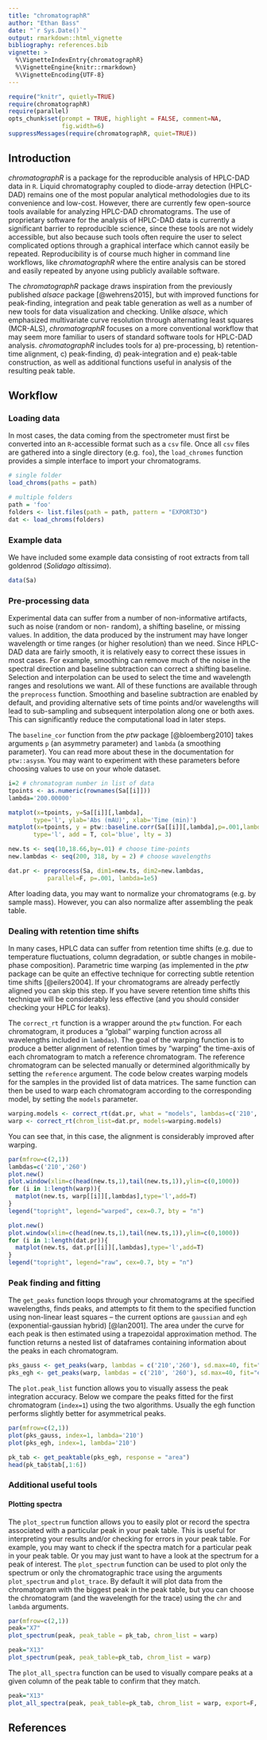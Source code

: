 ```yaml
---
title: "chromatographR"
author: "Ethan Bass"
date: "`r Sys.Date()`"
output: rmarkdown::html_vignette
bibliography: references.bib
vignette: >
  %\VignetteIndexEntry{chromatographR}
  %\VignetteEngine{knitr::rmarkdown}
  %\VignetteEncoding{UTF-8}
---
```


```r
require("knitr", quietly=TRUE)
require(chromatographR)
require(parallel)
opts_chunk$set(prompt = TRUE, highlight = FALSE, comment=NA, 
               fig.width=6)
suppressMessages(require(chromatographR, quiet=TRUE))
```

## Introduction
*chromatographR* is a package for the reproducible analysis of HPLC-DAD data in `R`. Liquid chromatography coupled to diode-array detection (HPLC-DAD) remains one of the most popular analytical methodologies due to its convenience and low-cost. However, there are currently few open-source tools available for analyzing HPLC-DAD chromatograms. The use of proprietary software for the analysis of HPLC-DAD data is currently a significant barrier to reproducible science, since these tools are not widely accessible, but also because such tools often require the user to select complicated options through a graphical interface which cannot easily be repeated. Reproducibility is of course much higher in command line workflows, like *chromatographR* where the entire analysis can be stored and easily repeated by anyone using publicly available software.

The *chromatographR* package draws inspiration from the previously published *alsace* package [@wehrens2015], but with improved functions for peak-finding, integration and peak table generation as well as a number of new tools for data visualization and checking. Unlike *alsace*, which emphasized multivariate curve resolution through alternating least squares (MCR-ALS), *chromatographR* focuses on a more conventional workflow that may seem more familiar to users of standard software tools for HPLC-DAD analysis. *chromatographR* includes tools for a) pre-processing, b) retention-time alignment, c) peak-finding, d) peak-integration and e) peak-table construction, as well as additional functions useful in analysis of the resulting peak table.

## Workflow
### Loading data

In most cases, the data coming from the spectrometer must first be converted into an `R`-accessible format such as a `csv` file. Once all `csv` files are gathered into a single directory (e.g. `foo`), the `load_chromes` function provides a simple interface to import your chromatograms.

```r
# single folder
load_chroms(paths = path)

# multiple folders
path = 'foo'
folders <- list.files(path = path, pattern = "EXPORT3D")
dat <- load_chroms(folders)
```

### Example data
We have included some example data consisting of root extracts from tall goldenrod (*Solidago altissima*).

```r
data(Sa)
```

### Pre-processing data

Experimental data can suffer from a number of non-informative artifacts, such as noise (random or non- random), a shifting baseline, or missing values. In addition, the data produced by the instrument may have longer wavelength or time ranges (or higher resolution) than we need. Since HPLC-DAD data are fairly smooth, it is relatively easy to correct these issues in most cases. For example, smoothing can remove much of the noise in the spectral direction and baseline subtraction can correct a shifting baseline. Selection and interpolation can be used to select the time and wavelength ranges and resolutions we want. All of these functions are available through the `preprocess` function. Smoothing and baseline subtraction are enabled by default, and providing alternative sets of time points and/or wavelengths will lead to sub-sampling and subsequent interpolation along one or both axes. This can significantly reduce the computational load in later steps.

The `baseline_cor` function from the *ptw* package [@bloemberg2010] takes arguments `p` (an asymmetry parameter) and `lambda` (a smoothing parameter). You can read more about these in the documentation for `ptw::asysm`.  You may want to experiment with these parameters before choosing values to use on your whole dataset.

```r
i=2 # chromatogram number in list of data
tpoints <- as.numeric(rownames(Sa[[i]]))
lambda='200.00000'

matplot(x=tpoints, y=Sa[[i]][,lambda],
       type='l', ylab='Abs (mAU)', xlab='Time (min)')
matplot(x=tpoints, y = ptw::baseline.corr(Sa[[i]][,lambda],p=.001,lambda=1e5),
       type='l', add = T, col='blue', lty = 3)
```

```r
new.ts <- seq(10,18.66,by=.01) # choose time-points
new.lambdas <- seq(200, 318, by = 2) # choose wavelengths
```

```r
dat.pr <- preprocess(Sa, dim1=new.ts, dim2=new.lambdas,
           parallel=F, p=.001, lambda=1e5)
```

After loading data, you may want to normalize your chromatograms (e.g. by sample mass). However, you can also normalize after assembling the peak table.

### Dealing with retention time shifts

In many cases, HPLC data can suffer from retention time shifts (e.g. due to temperature fluctuations, column degradation, or subtle changes in mobile-phase composition). Parametric time warping (as implemented in the *ptw* package can be quite an effective technique for correcting subtle retention time shifts [@eilers2004]. If your chromatograms are already perfectly aligned you can skip this step. If you have severe retention time shifts this technique will be considerably less effective (and you should consider checking your HPLC for leaks). 

The `correct_rt` function is a wrapper around the `ptw` function. For each chromatogram, it produces a "global" warping function across all wavelengths included in `lambdas`). The goal of the warping function is to produce a better alignment of retention times by "warping" the time-axis of each chromatogram to match a reference chromatogram. The reference chromatogram can be selected manually or determined algorithmically by setting the `reference` argument. The code below creates warping models for the samples in the provided list of data matrices. The same function can then be used to warp each chromatogram according to the corresponding model, by setting the `models` parameter.


```r
warping.models <- correct_rt(dat.pr, what = "models", lambdas=c('210','260','318'))
warp <- correct_rt(chrom_list=dat.pr, models=warping.models)
```

You can see that, in this case, the alignment is considerably improved after warping.

```r
par(mfrow=c(2,1))
lambdas=c('210','260')
plot.new()
plot.window(xlim=c(head(new.ts,1),tail(new.ts,1)),ylim=c(0,1000))
for (i in 1:length(warp)){
  matplot(new.ts, warp[[i]][,lambdas],type='l',add=T)
}
legend("topright", legend="warped", cex=0.7, bty = "n")

plot.new()
plot.window(xlim=c(head(new.ts,1),tail(new.ts,1)),ylim=c(0,1000))
for (i in 1:length(dat.pr)){
  matplot(new.ts, dat.pr[[i]][,lambdas],type='l',add=T)
}
legend("topright", legend="raw", cex=0.7, bty = "n")
```

### Peak finding and fitting

The `get_peaks` function loops through your chromatograms at the specified wavelengths, finds peaks, and attempts to fit them to the specified function using non-linear least squares -- the current options are `gaussian` and `egh` (exponential-gaussian hybrid) [@lan2001]. The area under the curve for each peak is then estimated using a trapezoidal approximation method. The function returns a nested list of dataframes containing information about the peaks in each chromatogram.

```r
pks_gauss <- get_peaks(warp, lambdas = c('210','260'), sd.max=40, fit="gaussian")
pks_egh <- get_peaks(warp, lambdas = c('210', '260'), sd.max=40, fit="egh")
```

The `plot.peak_list` function allows you to visually assess the peak integration accuracy. Below we compare the peaks fitted for the first chromatogram (`index=1`) using the two algorithms. Usually the egh function performs slightly better for asymmetrical peaks.

```r
par(mfrow=c(2,1))
plot(pks_gauss, index=1, lambda='210')
plot(pks_egh, index=1, lambda='210')
```

```r
pk_tab <- get_peaktable(pks_egh, response = "area")
head(pk_tab$tab[,1:6])
```

### Additional useful tools

#### Plotting spectra

The `plot_spectrum` function allows you to easily plot or record the spectra associated with a particular peak in your peak table. This is useful for interpreting your results and/or checking for errors in your peak table. For example, you may want to check if the spectra match for a particular peak in your peak table. Or you may just want to have a look at the spectrum for a peak of interest. The `plot_spectrum` function can be used to plot only the spectrum or only the chromatographic trace using the arguments `plot_spectrum` and `plot_trace`. By default it will plot data from the chromatogram with the biggest peak in the peak table, but you can choose the chromatogram (and the wavelength for the trace) using the `chr` and `lambda` arguments.

```r
par(mfrow=c(2,1))
peak="X7"
plot_spectrum(peak, peak_table = pk_tab, chrom_list = warp)

peak="X13"
plot_spectrum(peak, peak_table=pk_tab, chrom_list = warp)
```

The `plot_all_spectra` function can be used to visually compare peaks at a given column of the peak table to confirm that they match.

```r
peak="X13"
plot_all_spectra(peak, peak_table=pk_tab, chrom_list = warp, export=F, overlapping=T)
```

## References

<div id="refs"></div>